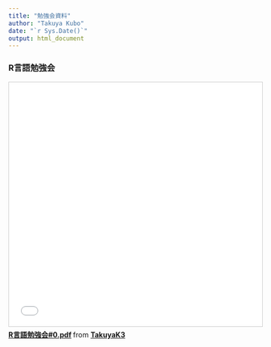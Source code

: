 ```yaml
---
title: "勉強会資料"
author: "Takuya Kubo"
date: "`r Sys.Date()`"
output: html_document
---
```


### R言語勉強会

<iframe src="//www.slideshare.net/slideshow/embed_code/key/LYaXTC1bWXNpEo" width="595" height="485" frameborder="0" marginwidth="0" marginheight="0" scrolling="no" style="border:1px solid #CCC; border-width:1px; margin-bottom:5px; max-width: 100%;" allowfullscreen> </iframe> <div style="margin-bottom:5px"> <strong> <a href="//www.slideshare.net/TakuyaK3/r0pdf" title="R言語勉強会#0.pdf" target="_blank">R言語勉強会#0.pdf</a> </strong> from <strong><a href="//www.slideshare.net/TakuyaK3" target="_blank">TakuyaK3</a></strong> </div>